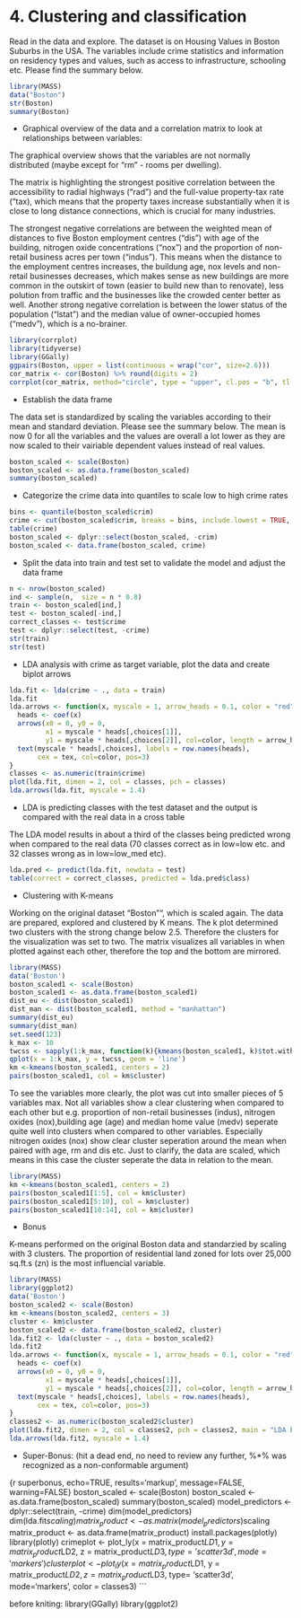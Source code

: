 
# 4. Clustering and classification

Read in the data and explore. The dataset is on Housing Values in Boston Suburbs in the USA. The variables include crime statistics and information on residency types and values, such as access to infrastructure, schooling etc. Please find the summary below.

```r
library(MASS)
data("Boston")
str(Boston)
summary(Boston)
```

- Graphical overview of the data and a correlation matrix to look at relationships between variables:

The graphical overview shows that the variables are not normally distributed (maybe except for "rm" - rooms per dwelling).

The matrix is highlighting the strongest positive correlation between the accessibility to radial highways ("rad") and the full-value property-tax rate ("tax), which means that the property taxes increase substantially when it is close to long distance connections, which is crucial for many industries.

The strongest negative correlations are between the weighted mean of distances to five Boston employment centres ("dis") with age of the building, nitrogen oxide concentrations ("nox") and the proportion of non-retail business acres per town ("indus"). This means when the distance to the employment centres increases, the buildung age, nox levels and non-retail businesses decreases, which makes sense as new buildings are more common in the outskirt of town (easier to build new than to renovate), less polution from traffic and the businesses like the crowded center better as well. Another strong negative correlation is between the lower status of the population ("lstat") and the median value of owner-occupied homes ("medv"), which is a no-brainer.

```r
library(corrplot)
library(tidyverse)
library(GGally)
ggpairs(Boston, upper = list(continuous = wrap("cor", size=2.6)))
cor_matrix <- cor(Boston) %>% round(digits = 2)
corrplot(cor_matrix, method="circle", type = "upper", cl.pos = "b", tl.pos = "d", tl.cex = 0.6)
```

- Establish the data frame

The data set is standardized by scaling the variables according to their mean and standard deviation. Please see the summary below. The mean is now 0 for all the variables and the values are overall a lot lower as they are now scaled to their vairiable dependent values instead of real values.

```r
boston_scaled <- scale(Boston)
boston_scaled <- as.data.frame(boston_scaled)
summary(boston_scaled)
```

- Categorize the crime data into quantiles to scale low to high crime rates

```r
bins <- quantile(boston_scaled$crim)
crime <- cut(boston_scaled$crim, breaks = bins, include.lowest = TRUE, label = c("low", "med_low", "med_high", "high"))
table(crime)
boston_scaled <- dplyr::select(boston_scaled, -crim)
boston_scaled <- data.frame(boston_scaled, crime)
```

- Split the data into train and test set to validate the model and adjust the data frame

```r
n <- nrow(boston_scaled)
ind <- sample(n,  size = n * 0.8)
train <- boston_scaled[ind,]
test <- boston_scaled[-ind,]
correct_classes <- test$crime
test <- dplyr::select(test, -crime)
str(train)
str(test)
```

- LDA analysis with crime as target variable, plot the data and create biplot arrows

```r
lda.fit <- lda(crime ~ ., data = train)
lda.fit
lda.arrows <- function(x, myscale = 1, arrow_heads = 0.1, color = "red", tex = 0.75, choices = c(1,2)){
  heads <- coef(x)
  arrows(x0 = 0, y0 = 0, 
         x1 = myscale * heads[,choices[1]], 
         y1 = myscale * heads[,choices[2]], col=color, length = arrow_heads)
  text(myscale * heads[,choices], labels = row.names(heads), 
       cex = tex, col=color, pos=3)
}
classes <- as.numeric(train$crime)
plot(lda.fit, dimen = 2, col = classes, pch = classes)
lda.arrows(lda.fit, myscale = 1.4)
```

- LDA is predicting classes with the test dataset and the output is compared with the real data in a cross table

The LDA model results in about a third of the classes being predicted wrong when compared to the real data (70 classes correct as in low=low etc. and 32 classes wrong as in low=low_med etc).

```r
lda.pred <- predict(lda.fit, newdata = test)
table(correct = correct_classes, predicted = lda.pred$class)
```

- Clustering with K-means

Working on the original dataset "Boston"", which is scaled again. The data are prepared, explored and clustered by K means. The k plot determined two clusters with the strong change below 2.5. Therefore the clusters for the visualization was set to two. The matrix visualizes all variables in when plotted against each other, therefore the top and the bottom are mirrored.

```r
library(MASS)
data('Boston')
boston_scaled1 <- scale(Boston)
boston_scaled1 <- as.data.frame(boston_scaled1)
dist_eu <- dist(boston_scaled1)
dist_man <- dist(boston_scaled1, method = "manhattan")
summary(dist_eu)
summary(dist_man)
set.seed(123)
k_max <- 10
twcss <- sapply(1:k_max, function(k){kmeans(boston_scaled1, k)$tot.withinss})
qplot(x = 1:k_max, y = twcss, geom = 'line')
km <-kmeans(boston_scaled1, centers = 2)
pairs(boston_scaled1, col = km$cluster)
```

To see the variables more clearly, the plot was cut into smaller pieces of 5 variables max. Not all variables show a clear clustering when compared to each other but e.g. proportion of non-retail businesses (indus), nitrogen oxides (nox),building age (age) and median home value (medv) seperate quite well into clusters when compared to other variables. Especially nitrogen oxides (nox) show clear cluster seperation around the mean when paired with age, rm and dis etc. Just to clarify, the data are scaled, which means in this case the cluster seperate the data in relation to the mean. 

```r
library(MASS)
km <-kmeans(boston_scaled1, centers = 2)
pairs(boston_scaled1[1:5], col = km$cluster)
pairs(boston_scaled1[5:10], col = km$cluster)
pairs(boston_scaled1[10:14], col = km$cluster)
```

- Bonus

K-means performed on the original Boston data and standarzied by scaling with 3 clusters. The proportion of residential land zoned for lots over 25,000 sq.ft.s (zn) is the most influencial variable.

```r
library(MASS)
library(ggplot2)
data('Boston')
boston_scaled2 <- scale(Boston)
km <-kmeans(boston_scaled2, centers = 3)
cluster <- km$cluster
boston_scaled2 <- data.frame(boston_scaled2, cluster)
lda.fit2 <- lda(cluster ~ ., data = boston_scaled2)
lda.fit2
lda.arrows <- function(x, myscale = 1, arrow_heads = 0.1, color = "red", tex = 0.75, choices = c(1,2)){
  heads <- coef(x)
  arrows(x0 = 0, y0 = 0, 
         x1 = myscale * heads[,choices[1]], 
         y1 = myscale * heads[,choices[2]], col=color, length = arrow_heads)
  text(myscale * heads[,choices], labels = row.names(heads), 
       cex = tex, col=color, pos=3)
}
classes2 <- as.numeric(boston_scaled2$cluster)
plot(lda.fit2, dimen = 2, col = classes2, pch = classes2, main = "LDA biplot using three clusters 1, 2 and 3")
lda.arrows(lda.fit2, myscale = 1.4)
```

- Super-Bonus: (hit a dead end, no need to review any further, %*% was recognized as a non-conformable argument)

{r superbonus, echo=TRUE, results='markup', message=FALSE, warning=FALSE}
boston_scaled <- scale(Boston)
boston_scaled <- as.data.frame(boston_scaled)
summary(boston_scaled)
model_predictors <- dplyr::select(train, -crime)
dim(model_predictors)
dim(lda.fit$scaling)
matrix_product <- as.matrix(model_predictors) %*% lda.fit$scaling
matrix_product <- as.data.frame(matrix_product)
install.packages(plotly)
library(plotly)
crimeplot <- plot_ly(x = matrix_product$LD1, y = matrix_product$LD2, z = matrix_product$LD3, type= 'scatter3d', mode='markers')
clusterplot <- plot_ly(x = matrix_product$LD1, y = matrix_product$LD2, z = matrix_product$LD3, type= 'scatter3d', mode='markers', color = classes3)
```


before kniting:
library(GGally)
library(ggplot2)
